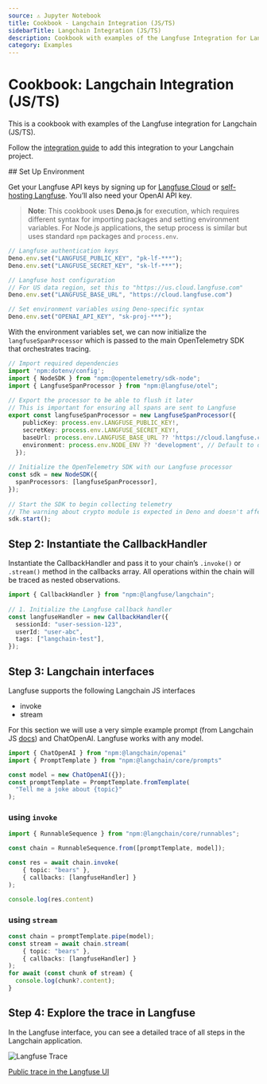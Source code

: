 ```yaml
---
source: ⚠️ Jupyter Notebook
title: Cookbook - Langchain Integration (JS/TS)
sidebarTitle: Langchain Integration (JS/TS)
description: Cookbook with examples of the Langfuse Integration for Langchain (JS/TS).
category: Examples
---
```


# Cookbook: Langchain Integration (JS/TS)

This is a cookbook with examples of the Langfuse integration for Langchain (JS/TS).

Follow the [integration guide](https://langfuse.com/integrations/frameworks/langchain) to add this integration to your Langchain project.

<Steps>
## Set Up Environment

Get your Langfuse API keys by signing up for [Langfuse Cloud](https://cloud.langfuse.com/) or [self-hosting Langfuse](https://langfuse.com/self-hosting). You’ll also need your OpenAI API key.

> **Note**: This cookbook uses **Deno.js** for execution, which requires different syntax for importing packages and setting environment variables. For Node.js applications, the setup process is similar but uses standard `npm` packages and `process.env`.


```typescript
// Langfuse authentication keys
Deno.env.set("LANGFUSE_PUBLIC_KEY", "pk-lf-***");
Deno.env.set("LANGFUSE_SECRET_KEY", "sk-lf-***");

// Langfuse host configuration
// For US data region, set this to "https://us.cloud.langfuse.com"
Deno.env.set("LANGFUSE_BASE_URL", "https://cloud.langfuse.com")

// Set environment variables using Deno-specific syntax
Deno.env.set("OPENAI_API_KEY", "sk-proj-***");
```

With the environment variables set, we can now initialize the `langfuseSpanProcessor` which is passed to the main OpenTelemetry SDK that orchestrates tracing.


```typescript
// Import required dependencies
import 'npm:dotenv/config';
import { NodeSDK } from "npm:@opentelemetry/sdk-node";
import { LangfuseSpanProcessor } from "npm:@langfuse/otel";
 
// Export the processor to be able to flush it later
// This is important for ensuring all spans are sent to Langfuse
export const langfuseSpanProcessor = new LangfuseSpanProcessor({
    publicKey: process.env.LANGFUSE_PUBLIC_KEY!,
    secretKey: process.env.LANGFUSE_SECRET_KEY!,
    baseUrl: process.env.LANGFUSE_BASE_URL ?? 'https://cloud.langfuse.com', // Default to cloud if not specified
    environment: process.env.NODE_ENV ?? 'development', // Default to development if not specified
  });
 
// Initialize the OpenTelemetry SDK with our Langfuse processor
const sdk = new NodeSDK({
  spanProcessors: [langfuseSpanProcessor],
});
 
// Start the SDK to begin collecting telemetry
// The warning about crypto module is expected in Deno and doesn't affect basic tracing functionality. Media upload features will be disabled, but all core tracing works normally
sdk.start();
```

## Step 2: Instantiate the CallbackHandler

Instantiate the CallbackHandler and pass it to your chain’s `.invoke()` or `.stream()` method in the callbacks array. All operations within the chain will be traced as nested observations.


```typescript
import { CallbackHandler } from "npm:@langfuse/langchain";
 
// 1. Initialize the Langfuse callback handler
const langfuseHandler = new CallbackHandler({
  sessionId: "user-session-123",
  userId: "user-abc",
  tags: ["langchain-test"],
});
```

## Step 3: Langchain interfaces

Langfuse supports the following Langchain JS interfaces

- invoke
- stream

For this section we will use a very simple example prompt (from Langchain JS [docs](https://js.langchain.com/docs/expression_language/interface)) and ChatOpenAI. Langfuse works with any model.


```typescript
import { ChatOpenAI } from "npm:@langchain/openai"
import { PromptTemplate } from "npm:@langchain/core/prompts"

const model = new ChatOpenAI({});
const promptTemplate = PromptTemplate.fromTemplate(
  "Tell me a joke about {topic}"
);
```

### using `invoke`


```typescript
import { RunnableSequence } from "npm:@langchain/core/runnables";

const chain = RunnableSequence.from([promptTemplate, model]);

const res = await chain.invoke(
    { topic: "bears" },
    { callbacks: [langfuseHandler] }
);

console.log(res.content)
```

### using `stream`


```typescript
const chain = promptTemplate.pipe(model);
const stream = await chain.stream(
    { topic: "bears" },
    { callbacks: [langfuseHandler] }
);
for await (const chunk of stream) {
  console.log(chunk?.content);
}
```

## Step 4: Explore the trace in Langfuse

In the Langfuse interface, you can see a detailed trace of all steps in the Langchain application.

![Langfuse Trace](https://langfuse.com/images/cookbook/example-js-sdk/js_integration_langchain_trace.png)

[Public trace in the Langfuse UI](https://cloud.langfuse.com/project/cloramnkj0002jz088vzn1ja4/traces/8633501eb9ad671eb65c7b131c52c427?display=details%3Ftimestamp%3D2025-08-25T13%3A26%3A28.319Z&observation=6a6e9b25ddfe845f)
</Steps>
